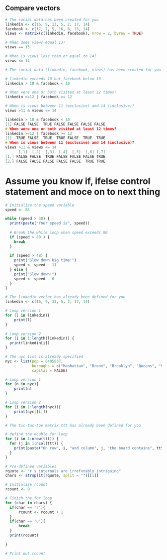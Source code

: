 ## Compare vectors

```r
# The social data has been created for you
linkedin <- c(16, 9, 13, 5, 2, 17, 14)
facebook <- c(17, 7, 5, 16, 8, 13, 14)
views <- matrix(c(linkedin, facebook), nrow = 2, byrow = TRUE)

# When does views equal 13?
views == 13

# When is views less than or equal to 14?
views <= 14

# The social data (linkedin, facebook, views) has been created for you

# linkedin exceeds 10 but facebook below 10
linkedin > 10 & facebook < 10

# When were one or both visited at least 12 times?
linkedin >=12 | facebook >= 12

# When is views between 11 (exclusive) and 14 (inclusive)?
views >11 & views <= 14
```

```c
linkedin > 10 & facebook < 10
[1] FALSE FALSE  TRUE FALSE FALSE FALSE FALSE
# When were one or both visited at least 12 times?
linkedin >=12 | facebook >= 12
[1]  TRUE FALSE  TRUE  TRUE FALSE  TRUE  TRUE
# When is views between 11 (exclusive) and 14 (inclusive)?
views >11 & views <= 14
      [,1]  [,2]  [,3]  [,4]  [,5]  [,6] [,7]
[1,] FALSE FALSE  TRUE FALSE FALSE FALSE TRUE
[2,] FALSE FALSE FALSE FALSE FALSE  TRUE TRUE

```


# Assume you know if, ifelse control statement and moce on to next thing

```r
# Initialize the speed variable
speed <- 88

while (speed > 30) {
  print(paste("Your speed is", speed))
  
  # Break the while loop when speed exceeds 80
  if (speed > 80 ) {
    break
  }
  
  if (speed > 48) {
    print("Slow down big time!")
    speed <- speed - 11
  } else {
    print("Slow down!")
    speed <- speed - 6
  }
}

```

```r
# The linkedin vector has already been defined for you
linkedin <- c(16, 9, 13, 5, 2, 17, 14)

# Loop version 1
for (l in linkedin){
    print(l)
}
   
# Loop version 2
for (i in 1:length(linkedin)) {
  print(linkedin[i])
}

# The nyc list is already specified
nyc <- list(pop = 8405837, 
            boroughs = c("Manhattan", "Bronx", "Brooklyn", "Queens", "Staten Island"), 
            capital = FALSE)

# Loop version 1
for (n in nyc){
    print(n)
}

# Loop version 2
for (i in 1:length(nyc)){
    print(nyc[[i]])
}
```

```r
# The tic-tac-toe matrix ttt has already been defined for you

# define the double for loop
for (i in 1:nrow(ttt)) {
  for (j in 1:ncol(ttt)) {
    print(paste("On row", i, "and column", j, "the board contains", ttt[i,j]))
  }
}
```

```r
# Pre-defined variables
rquote <- "r's internals are irrefutably intriguing"
chars <- strsplit(rquote, split = "")[[1]]

# Initialize rcount
rcount <- 0

# Finish the for loop
for (char in chars) {
  if(char == 'r'){
      rcount <- rcount + 1
  }
  if(char == 'u'){
      break
  }
  print(rcount)
  
}

# Print out rcount
```